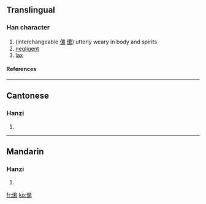 ==Translingual==
===Han character===
{{Han char|rn=9|rad=人|as=12|sn=14|four=|canj=人戈戈火 (OIIF)}}
# (interchangeable [[傫]] [[儽]]) utterly weary in body and spirits
# [[negligent]]
# [[lax]]
====References====
{{Han ref|kx=0118.051|hdz=10223.040|uh=348D|ud=13453}}

----
==Cantonese==
===Hanzi===
{{yue-hanzi|jyut=|y=leui5}}
# {{defn|Cantonese}}

----
==Mandarin==
===Hanzi===
{{cmn-hanzi|pin=[[léi]] (lei2), [[lěi]] (lei3)|wg=lei<sup>2</sup>, lei<sup>3</sup>}}
# {{defn|Mandarin}}

[[fr:㒍]]
[[ko:㒍]]